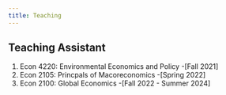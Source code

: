 ```yaml
---
title: Teaching
---
```

## Teaching Assistant
1. Econ 4220: Environmental Economics and Policy
  -[Fall 2021]
2. Econ 2105: Princpals of Macoreconomics
  -[Spring 2022]
3. Econ 2100: Global Economics
  -[Fall 2022 - Summer 2024]




